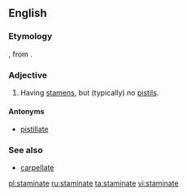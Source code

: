 ==English==

===Etymology===
{{etyl|la|en}} {{lena}} {{term|staminatus|lang=la||consisting of threads}}, from {{term|stamen|lang=la||thread}}.

===Adjective===
{{en-adj}}

# {{context|botany|lang=en}} Having [[stamen]]s, but (typically) no [[pistil]]s.

====Antonyms====
* [[pistillate]]

===See also===
* [[carpellate]]

[[pl:staminate]]
[[ru:staminate]]
[[ta:staminate]]
[[vi:staminate]]
